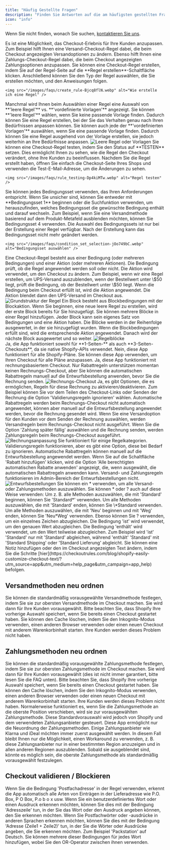 ```yaml
---
title: "Häufig Gestellte Fragen"
description: "Finden Sie Antworten auf die am häufigsten gestellten Fragen zur Verwendung der **BeSure Checkout Rules** App in Ihrem Shopify-Shop."
icon: "info"
---
```


Wenn Sie nicht finden, wonach Sie suchen, [kontaktieren Sie uns](https://checkoutrules.com/contact/).

<AccordionGroup>
  <Accordion title="Was ist eine Checkout-Regel?">
    Es ist eine Möglichkeit, das Checkout-Erlebnis für Ihre Kunden anzupassen. Zum Beispiel hilft Ihnen eine Versand-Checkout-Regel dabei, die beim Checkout angezeigten Versandoptionen zu ändern. Ebenso hilft Ihnen eine Zahlungs-Checkout-Regel dabei, die beim Checkout angezeigten Zahlungsoptionen anzupassen.
  </Accordion>

  <Accordion title="Wie erstelle ich eine Checkout-Regel?">
    Sie können eine Checkout-Regel erstellen, indem Sie auf der Regel-Seite auf die **Regel erstellen**-Schaltfläche klicken. Anschließend können Sie den Typ der Regel auswählen, die Sie erstellen möchten, und den Anweisungen folgen.

    <img src="/images/faqs/create_rule-Bjcq8flN.webp" alt="Wie erstelle ich eine Regel" />
  </Accordion>

  <Accordion title="Sollte ich eine leere Regel wählen?">
    Manchmal wird Ihnen beim Auswählen einer Regel eine Auswahl von **'leere Regel'** vs. **'vordefinierte Vorlagen'** angezeigt. Sie können **'leere Regel'** wählen, wenn Sie keine passende Vorlage finden. Dadurch können Sie eine Regel erstellen, bei der Sie das Verhalten genau nach Ihren Bedürfnissen anpassen können. Sie können auch jede der **'vordefinierten Vorlagen'** auswählen, wenn Sie eine passende Vorlage finden. Dadurch können Sie eine Regel ausgehend von der Vorlage erstellen, sie jedoch weiterhin an Ihre Bedürfnisse anpassen.
    <img src="/images/faqs/empty_rule_templates-DlBCQK7n.webp" alt="Leere Regel oder Vorlagen" />
  </Accordion>

  <Accordion title="Wie teste ich eine Checkout-Regel?">
    Sie können eine Checkout-Regel testen, indem Sie den Status auf **TESTEN** setzen. Dies ermöglicht Ihnen zu sehen, wie die Regel den Checkout verändert, ohne Ihre Kunden zu beeinflussen.  
    Nachdem Sie die Regel erstellt haben, öffnen Sie einfach die Checkout-Seite Ihres Shops und verwenden die Test-E-Mail-Adresse, um die Änderungen zu sehen.

    <img src="/images/faqs/rule_testing-Dp4kiMTw.webp" alt="Regel testen" />
  </Accordion>

  <Accordion title="Welches Bedingungsset sollte ich verwenden?">
    Sie können jedes Bedingungsset verwenden, das Ihren Anforderungen entspricht. Wenn Sie unsicher sind, können Sie entweder mit **Bedingungsset 1** beginnen oder die Suchfunktion verwenden, um herauszufinden, welches Bedingungsset die gewünschte Bedingung enthält und darauf wechseln. Zum Beispiel, wenn Sie eine Versandmethode basierend auf dem Produkt-Metafeld ausblenden möchten, können Sie Bedingungsset 4 verwenden. Die Auswahl des Bedingungssets ist nur bei der Erstellung einer Regel verfügbar. Nach der Erstellung kann das Bedingungsset nicht mehr geändert werden.

    <img src="/images/faqs/condition_set_selection-jOo749bC.webp" alt="Bedingungsset auswählen" />
  </Accordion>

  <Accordion title="Was ist die Grundstruktur einer Checkout-Regel?">
    Eine Checkout-Regel besteht aus einer Bedingung (oder mehreren Bedingungen) und einer Aktion (oder mehreren Aktionen). Die Bedingung prüft, ob die Regel angewendet werden soll oder nicht. Die Aktion wird verwendet, um den Checkout zu ändern. Zum Beispiel, wenn wir eine Regel erstellen, um UPS-Versand auszublenden, wenn der Bestellwert unter \$50 liegt, prüft die Bedingung, ob der Bestellwert unter \$50 liegt. Wenn die Bedingung beim Checkout erfüllt ist, wird die Aktion angewendet. Die Aktion blendet dann den UPS-Versand im Checkout aus.
    <img src="/images/faqs/basic_rule_structure-LbDRaUUy.webp" alt="Grundstruktur der Regel" />
  </Accordion>

  <Accordion title="Was sind Blöcke innerhalb einer Checkout-Regel?">
    Ein Block besteht aus Blockbedingungen mit der Blockaktion. Wenn Sie beginnen, eine neue leere Regel zu erstellen, wird der erste Block bereits für Sie hinzugefügt. Sie können mehrere Blöcke in einer Regel hinzufügen. Jeder Block kann sein eigenes Satz von Bedingungen und eine Aktion haben. Die Blöcke werden in der Reihenfolge ausgewertet, in der sie hinzugefügt wurden. Wenn die Blockbedingungen erfüllt sind, wird die entsprechende Aktion angewendet. Danach wird der nächste Block ausgewertet und so weiter.
    <img src="/images/faqs/rule_blocks-DkeFb4UF.webp" alt="Regelblöcke" />
  </Accordion>
</AccordionGroup>

<br />

<AccordionGroup>
  <Accordion title="Funktioniert diese App für 1-Seiten-Checkout?">
    Ja, die App funktioniert sowohl für **1-Seiten-** als auch **3-Seiten-Checkouts**, da sie native Shopify-APIs verwendet.
  </Accordion>

  <Accordion title="Funktioniert diese App nur für Shopify Plus?">
    Nein, diese App funktioniert für alle Shopify-Pläne. Sie können diese App verwenden, um Ihren Checkout für alle Pläne anzupassen.
  </Accordion>

  <Accordion title="Funktioniert diese App für Rechnungs-Checkout (wenn der Kunde über eine Rechnung öffnet)?">
    Ja, diese App funktioniert mit rechnungsbasiertem Checkout. Nur Rabattregeln unterstützen momentan keinen Rechnungs-Checkout, aber Sie können die automatischen Rabattregeln manuell auf die Entwurfsbestellung anwenden, bevor Sie die Rechnung senden.
    <img src="/images/faqs/draft_order_apply_discounts-Bzc-zA93.webp" alt="Rechnungs-Checkout" />
  </Accordion>

  <Accordion title="Kann ich anpassen, welche Regeln beim Rechnungs-Checkout ausgeführt werden (wenn der Kunde über eine Rechnung öffnet)?">
    Ja, es gibt Optionen, die es ermöglichen, Regeln für diese Rechnung zu aktivieren/deaktivieren. Zum Beispiel können Sie vor dem Teilen des Checkout-Links oder Senden der Rechnung die Option 'Validierungsregeln ignorieren' wählen. Automatische Rabattregeln werden beim Rechnungs-Checkout nicht automatisch angewendet, können aber manuell auf die Entwurfsbestellung angewendet werden, bevor die Rechnung gesendet wird. Wenn Sie eine Versandoption für den Kunden vor dem Senden der Rechnung auswählen, werden Versandregeln beim Rechnungs-Checkout nicht ausgeführt. Wenn Sie die Option 'Zahlung später fällig' auswählen und die Rechnung senden, werden Zahlungsregeln beim Rechnungs-Checkout ausgeführt.
    <img src="/images/faqs/invoice_admin_view-C9KJI8JV.webp" alt="Rechnungsanpassung" />
  </Accordion>

  <Accordion title="Funktioniert diese App für Entwurfsbestellungen (im Admin erstellt)?">
    Sie funktioniert für einige Regelkategorien. Validierungsregeln funktionieren, aber es gibt eine Option, diese bei Bedarf zu ignorieren. Automatische Rabattregeln können manuell auf die Entwurfsbestellung angewendet werden. Wenn Sie auf die Schaltfläche 'Rabatt hinzufügen' klicken, wird die Option 'Alle berechtigten automatischen Rabatte anwenden' angezeigt, die, wenn ausgewählt, die automatischen Rabattregeln anwenden kann. Versand- und Zahlungsregeln funktionieren im Admin-Bereich der Entwurfsbestellungen nicht.
    <img src="/images/faqs/admin_view_draft_orders-BQ3pRIeY.webp" alt="Entwurfsbestellungen" />
  </Accordion>

  <Accordion title="Kann ich Wildcards wie * verwenden, um Versand- oder Zahlungsmethoden auszuwählen?">
    Sie können ein * verwenden, um alle Versand- oder Zahlungsmethoden auszuwählen. Sie können * oder ? auch auf diese Weise verwenden: Um z. B. alle Methoden auszuwählen, die mit 'Standard' beginnen, können Sie 'Standard*' verwenden. Um alle Methoden auszuwählen, die mit 'Standard' enden, können Sie \*Standard verwenden. Um alle Methoden auszuwählen, die mit 'Neu' beginnen und mit 'Weg' enden, können Sie 'Neu*Weg' verwenden. Ebenso können Sie ? verwenden, um ein einzelnes Zeichen abzugleichen.
  </Accordion>

  <Accordion title="Was ist der Unterschied zwischen 'ist' und 'enthält', die in verschiedenen Regeln verwendet werden?">
    Die Bedingung 'ist' wird verwendet, um den genauen Wert abzugleichen. Die Bedingung 'enthält' wird verwendet, um den Wert teilweise abzugleichen. Zum Beispiel wird 'ist' 'Standard' nur mit 'Standard' abgleichen, während 'enthält' 'Standard' mit 'Standard Shipping' oder 'Standard Lieferung' abgleicht.
  </Accordion>

  <Accordion title="Wie füge ich eine Notiz hinzu oder ändere den im Checkout angezeigten Text?">
    Sie können eine Notiz hinzufügen oder den im Checkout angezeigten Text ändern, indem Sie die Schritte [hier](https://checkoutrules.com/blog/shopify-easily-customize-checkout-text/?utm_source=app&utm_medium=help_page&utm_campaign=app_help) befolgen.
  </Accordion>
</AccordionGroup>

## Versandmethoden neu ordnen

<AccordionGroup>
  <Accordion title="Wie setze ich die standardmäßig vorausgewählte Versandmethode?">
    Sie können die standardmäßig vorausgewählte Versandmethode festlegen, indem Sie sie zur obersten Versandmethode im Checkout machen. Sie wird dann für Ihre Kunden vorausgewählt. Bitte beachten Sie, dass Shopify Ihre vorherige Auswahl speichert, wenn Sie bereits einen Checkout gestartet haben. Sie können den Cache löschen, indem Sie den Inkognito-Modus verwenden, einen anderen Browser verwenden oder einen neuen Checkout mit anderem Warenkorbinhalt starten. Ihre Kunden werden dieses Problem nicht haben.
  </Accordion>
</AccordionGroup>

## Zahlungsmethoden neu ordnen

<AccordionGroup>
  <Accordion title="Wie setze ich die standardmäßig vorausgewählte Zahlungsmethode?">
    Sie können die standardmäßig vorausgewählte Zahlungsmethode festlegen, indem Sie sie zur obersten Zahlungsmethode im Checkout machen. Sie wird dann für Ihre Kunden vorausgewählt (dies ist nicht immer garantiert, bitte lesen Sie die FAQ unten). Bitte beachten Sie, dass Shopify Ihre vorherige Auswahl speichert, wenn Sie bereits einen Checkout gestartet haben. Sie können den Cache löschen, indem Sie den Inkognito-Modus verwenden, einen anderen Browser verwenden oder einen neuen Checkout mit anderem Warenkorbinhalt starten. Ihre Kunden werden dieses Problem nicht haben.
  </Accordion>

  <Accordion title="Warum wird die oberste Zahlungsmethode nicht als standardmäßig vorausgewählt gesetzt?">
    Normalerweise funktioniert es, wenn Sie die Zahlungsmethode an die oberste Position verschieben, wird sie zur vorausgewählten Zahlungsmethode. Diese Standardvorauswahl wird jedoch von Shopify und dem verwendeten Zahlungsanbieter gesteuert. Diese App ermöglicht nur die Neuordnung der Zahlungsmethoden. Einige Zahlungsanbieter wie Klarna und iDeal möchten immer zuerst ausgewählt werden. In diesem Fall bleibt Ihnen nur die Möglichkeit, einen Workaround zu verwenden, z. B. diese Zahlungsanbieter nur in einer bestimmten Region anzuzeigen und in allen anderen Regionen auszublenden. Sobald sie ausgeblendet sind, könnte es möglich sein, die oberste Zahlungsmethode als standardmäßig vorausgewählt festzulegen.
  </Accordion>
</AccordionGroup>

## Checkout validieren / Blockieren

<AccordionGroup>
  <Accordion title="Wie erkennt die App Postfachadressen?">
    Wenn Sie die Bedingung 'Postfachadresse' in der Regel verwenden, erkennt die App automatisch alle Arten von Einträgen in der Lieferadresse wie P.O. Box, P O Box, P.o b o x usw. Wenn Sie ein benutzerdefiniertes Wort oder einen Ausdruck erkennen möchten, können Sie dies mit der Bedingung 'Adresszeile' tun, in der Sie das Wort oder den Ausdruck angeben können, den Sie erkennen möchten.
  </Accordion>

  <Accordion title="Wie erkennt man Postfachadressen in anderen Sprachen?">
    Wenn Sie Postfachwörter oder -ausdrücke in anderen Sprachen erkennen möchten, können Sie dies mit der Bedingung 'Adresse (Zeile1 + Zeile2)' tun, in der Sie die Wörter oder Ausdrücke angeben, die Sie erkennen möchten. Zum Beispiel 'Packstation' auf Deutsch. Sie können mehrere dieser Bedingungen für jedes Wort hinzufügen, wobei Sie den OR-Operator zwischen ihnen verwenden.
  </Accordion>
</AccordionGroup>
